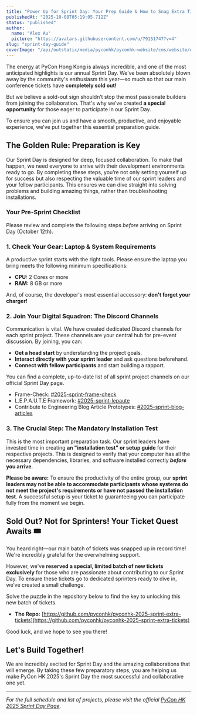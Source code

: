 ```yaml
---
title: "Power Up for Sprint Day: Your Prep Guide & How to Snag Extra Tickets"
publishedAt: "2025-10-08T05:19:05.712Z"
status: "published"
author:
  name: "Alex Au"
  picture: "https://avatars.githubusercontent.com/u/79151747?v=4"
slug: "sprint-day-guide"
coverImage: "/api/outstatic/media/pyconhk/pyconhk-website/cms/website/website/public/outstatic/images/2025-sprint-day-guide-M5Nj.png"
---
```


The energy at PyCon Hong Kong is always incredible, and one of the most anticipated highlights is our annual Sprint Day. We’ve been absolutely blown away by the community's enthusiasm this year—so much so that our main conference tickets have **completely sold out!**

But we believe a sold-out sign shouldn’t stop the most passionate builders from joining the collaboration. That's why we’ve created **a special opportunity** for those eager to participate in our Sprint Day.

To ensure you can join us and have a smooth, productive, and enjoyable experience, we’ve put together this essential preparation guide.

## **The Golden Rule: Preparation is Key**

Our Sprint Day is designed for deep, focused collaboration. To make that happen, we need everyone to arrive with their development environments ready to go. By completing these steps, you’re not only setting yourself up for success but also respecting the valuable time of our sprint leaders and your fellow participants. This ensures we can dive straight into solving problems and building amazing things, rather than troubleshooting installations.

### **Your Pre-Sprint Checklist**

Please review and complete the following steps *before* arriving on Sprint Day (October 12th).

### **1. Check Your Gear: Laptop & System Requirements**

A productive sprint starts with the right tools. Please ensure the laptop you bring meets the following minimum specifications:

- **CPU:** 2 Cores or more
- **RAM:** 8 GB or more

And, of course, the developer's most essential accessory: **don't forget your charger!**

### **2. Join Your Digital Squadron: The Discord Channels**

Communication is vital. We have created dedicated Discord channels for each sprint project. These channels are your central hub for pre-event discussion. By joining, you can:

- **Get a head start** by understanding the project goals.
- **Interact directly with your sprint leader** and ask questions beforehand.
- **Connect with fellow participants** and start building a rapport.

You can find a complete, up-to-date list of all sprint project channels on our official Sprint Day page.

- Frame-Check: [#2025-sprint-frame-check](https://discord.com/channels/1246847132699332640/1420214135857086565)
- L.E.P.A.U.T.E Framework: [#2025-sprint-lepaute](https://discord.com/channels/1246847132699332640/1420214691547840563)
- Contribute to Engineering Blog Article Prototypes: [#2025-sprint-blog-articles](https://discord.com/channels/1246847132699332640/1423684541201125457)

### **3. The Crucial Step: The Mandatory Installation Test**

This is the most important preparation task. Our sprint leaders have invested time in creating **an "installation test" or setup guide** for their respective projects. This is designed to verify that your computer has all the necessary dependencies, libraries, and software installed correctly ***before* you arrive**.

**Please be aware:** To ensure the productivity of the entire group, our **sprint leaders may not be able to accommodate participants whose systems do not meet the project's requirements or have not passed the installation test**. A successful setup is your ticket to guaranteeing you can participate fully from the moment we begin.

## **Sold Out? Not for Sprinters! Your Ticket Quest Awaits 🎟️**

You heard right—our main batch of tickets was snapped up in record time! We're incredibly grateful for the overwhelming support.

However, we've **reserved a special, limited batch of new tickets exclusively** for those who are passionate about contributing to our Sprint Day. To ensure these tickets go to dedicated sprinters ready to dive in, we’ve created a small challenge.

Solve the puzzle in the repository below to find the key to unlocking this new batch of tickets.

- **The Repo:** [https://github.com/pyconhk/pyconhk-2025-sprint-extra-tickets](https://github.com/pyconhk/pyconhk-2025-sprint-extra-tickets)

Good luck, and we hope to see you there!

## **Let's Build Together!**

We are incredibly excited for Sprint Day and the amazing collaborations that will emerge. By taking these few preparatory steps, you are helping us make PyCon HK 2025's Sprint Day the most successful and collaborative one yet.

---

*For the full schedule and list of projects, please visit the official *[*PyCon HK 2025 Sprint Day Page*](https://pycon.hk/sprint)*.*